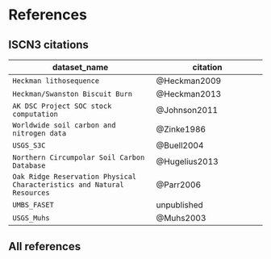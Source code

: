 # References

## ISCN3 citations

dataset_name | citation
-------------|----------
`Heckman lithosequence` | @Heckman2009
`Heckman/Swanston Biscuit Burn` | @Heckman2013
`AK DSC Project SOC stock computation` | @Johnson2011
`Worldwide soil carbon and nitrogen data` | @Zinke1986
`USGS_S3C` | @Buell2004
`Northern Circumpolar Soil Carbon Database` | @Hugelius2013
`Oak Ridge Reservation Physical Characteristics and Natural Resources` | @Parr2006
`UMBS_FASET` | unpublished
`USGS_Muhs` | @Muhs2003

## All references